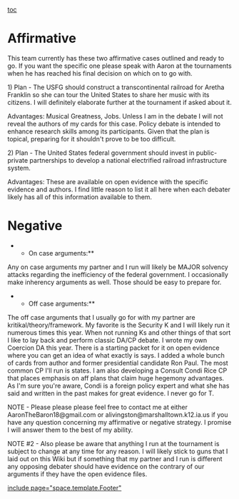 [[toc]]
=Affirmative= 
This team currently has these two affirmative cases outlined and ready to go. If you want the specific one please speak with Aaron at the tournaments when he has reached his final decision on which on to go with.

1) Plan - The USFG should construct a transcontinental railroad for Aretha Franklin so she can tour the United States to share her music with its citizens. I will definitely elaborate further at the tournament if asked about it.

Advantages: Musical Greatness, Jobs. Unless I am in the debate I will not reveal the authors of my cards for this case. Policy debate is intended to enhance research skills among its participants. Given that the plan is topical, preparing for it shouldn't prove to be too difficult.

2) Plan - The United States federal government should invest in public-private partnerships to develop a national electrified railroad infrastructure system.

Advantages: These are available on open evidence with the specific evidence and authors. I find little reason to list it all here when each debater likely has all of this information available to them.

=Negative= 
**On case arguments:**

Any on case arguments my partner and I run will likely be MAJOR solvency attacks regarding the inefficiency of the federal government. I occasionally make inherency arguments as well. Those should be easy to prepare for.

**Off case arguments:**

The off case arguments that I usually go for with my partner are kritikal/theory/framework. My favorite is the Security K and I will likely run it numerous times this year. When not running Ks and other things of that sort I like to lay back and perform classic DA/CP debate. I wrote my own Coercion DA this year. There is a starting packet for it on open evidence where you can get an idea of what exactly is says. I added a whole bunch of cards from author and former presidential candidate Ron Paul. The most common CP I'll run is states. I am also developing a Consult Condi Rice CP that places emphasis on aff plans that claim huge hegemony advantages. As I'm sure you're aware, Condi is a foreign policy expert and what she has said and written in the past makes for great evidence. I never go for T.

NOTE - Please please please feel free to contact me at either AaronTheBaron18@gmail.com or alivingston@marshalltown.k12.ia.us if you have any question concerning my affirmative or negative strategy. I promise I will answer them to the best of my ability.

NOTE #2 - Also please be aware that anything I run at the tournament is subject to change at any time for any reason. I will likely stick to guns that I laid out on this Wiki but if something that my partner and I run is different any opposing debater should have evidence on the contrary of our arguments if they have the open evidence files.


[[include page="space.template.Footer"]]